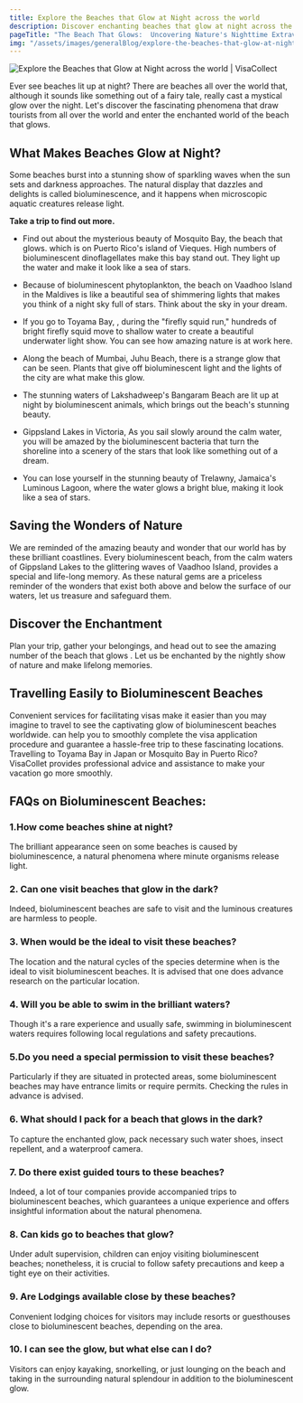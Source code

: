 ```yaml
---
title: Explore the Beaches that Glow at Night across the world
description: Discover enchanting beaches that glow at night across the world. Unveil the magic of bioluminescent shores with our guide to these mesmerizing wonders.
pageTitle: "The Beach That Glows:  Uncovering Nature's Nighttime Extravaganza"
img: "/assets/images/generalBlog/explore-the-beaches-that-glow-at-night-across-the-world.webp"
---
```


<BlogContentHero className="mt-0">
    <img
        src="/assets/images/generalBlog/explore-the-beaches-that-glow-at-night-across-the-world.webp"
        alt="Explore the Beaches that Glow at Night across the world | VisaCollect"
    />
</BlogContentHero>

Ever see beaches lit up at night? There are beaches all over the world that, although it sounds like something out of a fairy tale, really cast a mystical glow over the night. Let's discover the fascinating phenomena that draw tourists from all over the world and enter the enchanted world of the beach that glows.

## What Makes Beaches Glow at Night?

Some beaches burst into a stunning show of sparkling waves when the sun sets and darkness approaches. The natural display that dazzles and delights is called bioluminescence, and it happens when microscopic aquatic creatures release light.

**Take a trip to find out more.**

-   Find out about the mysterious beauty of Mosquito Bay, the beach that glows. which is on Puerto Rico's island of Vieques. High numbers of bioluminescent dinoflagellates make this bay stand out. They light up the water and make it look like a sea of stars.

-   Because of bioluminescent phytoplankton, the beach on Vaadhoo Island in the Maldives is like a beautiful sea of shimmering lights that makes you think of a night sky full of stars. Think about the sky in your dream.

-   If you go to Toyama Bay, <LinkText href="/jp" text="Japan"/>, during the "firefly squid run," hundreds of bright firefly squid move to shallow water to create a beautiful underwater light show. You can see how amazing nature is at work here.

-   Along the beach of Mumbai, <LinkText href="/in" text="India's"/> Juhu Beach, there is a strange glow that can be seen. Plants that give off bioluminescent light and the lights of the city are what make this glow.

-   The stunning waters of Lakshadweep's Bangaram Beach are lit up at night by bioluminescent animals, which brings out the beach's stunning beauty.

-   Gippsland Lakes in Victoria, <LinkText href="/au" text="Australia:"/> As you sail slowly around the calm water, you will be amazed by the bioluminescent bacteria that turn the shoreline into a scenery of the stars that look like something out of a dream.

-   You can lose yourself in the stunning beauty of Trelawny, Jamaica's Luminous Lagoon, where the water glows a bright blue, making it look like a sea of stars.

## Saving the Wonders of Nature

We are reminded of the amazing beauty and wonder that our world has by these brilliant coastlines. Every bioluminescent beach, from the calm waters of Gippsland Lakes to the glittering waves of Vaadhoo Island, provides a special and life-long memory. As these natural gems are a priceless reminder of the wonders that exist both above and below the surface of our waters, let us treasure and safeguard them.

## Discover the Enchantment

Plan your trip, gather your belongings, and head out to see the amazing number of the beach that glows . Let us be enchanted by the nightly show of nature and make lifelong memories.

## Travelling Easily to Bioluminescent Beaches

Convenient services for facilitating visas make it easier than you may imagine to travel to see the captivating glow of bioluminescent beaches worldwide. <LinkText href="/" text="VisaCollet"/> can help you to smoothly complete the visa application procedure and guarantee a hassle-free trip to these fascinating locations. Travelling to Toyama Bay in Japan or Mosquito Bay in Puerto Rico? VisaCollet provides professional advice and assistance to make your vacation go more smoothly.

## FAQs on Bioluminescent Beaches:

### 1.How come beaches shine at night?

The brilliant appearance seen on some beaches is caused by bioluminescence, a natural phenomena where minute organisms release light.

### 2. Can one visit beaches that glow in the dark?

Indeed, bioluminescent beaches are safe to visit and the luminous creatures are harmless to people.

### 3. When would be the ideal to visit these beaches?

The location and the natural cycles of the species determine when is the ideal to visit bioluminescent beaches. It is advised that one does advance research on the particular location.

### 4. Will you be able to swim in the brilliant waters?

Though it's a rare experience and usually safe, swimming in bioluminescent waters requires following local regulations and safety precautions.

### 5.Do you need a special permission to visit these beaches?

Particularly if they are situated in protected areas, some bioluminescent beaches may have entrance limits or require permits. Checking the rules in advance is advised.

### 6. What should I pack for a beach that glows in the dark?

To capture the enchanted glow, pack necessary such water shoes, insect repellent, and a waterproof camera.

### 7. Do there exist guided tours to these beaches?

Indeed, a lot of tour companies provide accompanied trips to bioluminescent beaches, which guarantees a unique experience and offers insightful information about the natural phenomena.

### 8. Can kids go to beaches that glow?

Under adult supervision, children can enjoy visiting bioluminescent beaches; nonetheless, it is crucial to follow safety precautions and keep a tight eye on their activities.

### 9. Are Lodgings available close by these beaches?

Convenient lodging choices for visitors may include resorts or guesthouses close to bioluminescent beaches, depending on the area.

### 10. I can see the glow, but what else can I do?

Visitors can enjoy kayaking, snorkelling, or just lounging on the beach and taking in the surrounding natural splendour in addition to the bioluminescent glow.

